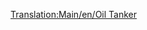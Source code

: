 [[Translation:Main/en/Oil Tanker]]{{en/-}}{{Template:Vagones/Es
|Imagen=[[File:en/Oiltanker.png]]
|Nombre=Cisterna de Petróleo
|PrecioNormal=3.124 € (1,562 £)
|PesoNormal=24 / 54 t
|CapacidadNormal=30.000 litros de petróleo
|PrecioMono="
|PesoMono=24 / 59 t
|CapacidadMono=35.000 litros de petróleo
|PrecioMag="
|PesoMag=24 / 61 t
|CapacidadMag=37.000 litros de petróleo
|Descripción=La '''cisterna de petróleo''' se construye para transportar [[Main/es/Petróleo|petróleo]] desde los [[Main/es/Pozos petrolíferos|pozos petrolíferos]] y las [[Main/es/Plataforma petrolífera|plataformas petrolíferas]] hasta las [[Main/es/Refinería de petróleo|refinerías de petróleo]]. Se encuentra disponible en los climas [[Main/en/Clima/Es#templado|templado]], [[Main/en/Clima/Es#subártico|subártico]] y [[Main/en/Clima/Es#subtropical|subtropical]].
}}